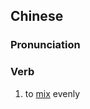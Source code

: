 {{also|拌匀}}
==Chinese==
{{zh-forms|s=拌匀}}

===Pronunciation===
{{zh-pron
|m=bànyún
|cat=v
}}

===Verb===
{{zh-verb}}

# to [[mix]] evenly